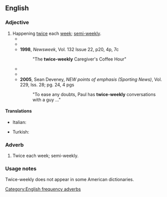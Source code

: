 ==English==

===Adjective===
{{en-adj|head=[[twice]]-[[weekly]]|-}}

# Happening [[twice]] each [[week]]; [[semi-weekly]].
#* {{quote-book|en|year=1929|author=D H Lawrence|title=Pansies|passage=" ... or '''twice-weekly''' whistle round your bottles."}}
#* {{quote-journal|en|year=1960|month=December|author=B. Perren|title=The role of the Great Central&mdash;present and future|journal=Trains Illustrated|page=763|text=A through circuit working in owners' tank wagons operates on a '''twice-weekly''' basis.}}
#* '''1998''', ''Newsweek'', Vol. 132 Issue 22, p20, 4p, 7c
#*: "The '''twice-weekly''' Caregiver's Coffee Hour"
#* {{quote-text|en|year=2003|author=Margo Daly|title=Rough Guide to Australia|page=462|passage="For the '''twice-weekly''' Inlanders ..."}}
#* {{quote-text|en|year=2004|author=Wim B. van den Berg & Pierre Miossec|title=Cytokines and Joint Injury|page=114|passage="Further study assessed '''twice-weekly''' subcutaneous injections ..."}}
#* '''2005''', Sean Deveney, ''NEW points of emphasis (Sporting News)'', Vol. 229, Iss. 28; pg. 24, 4 pgs
#*: "To ease any doubts, Paul has '''twice-weekly''' conversations with a guy ..."

====Translations====
{{trans-top|happening twice each week}}
* Italian: {{t|it|bisettimanale}}
{{trans-mid}}
* Turkish: {{t|tr|haftada iki}}
{{trans-bottom}}

===Adverb===
{{en-adv|-}}

# Twice each week; semi-weekly.

===Usage notes===
Twice-weekly does not appear in some American dictionaries.

[[Category:English frequency adverbs]]